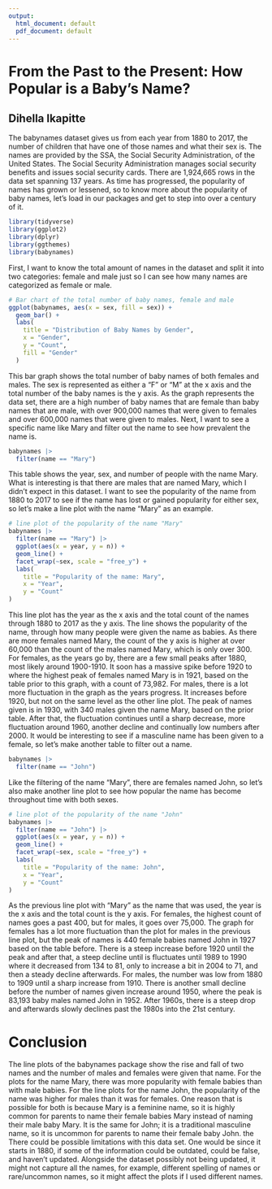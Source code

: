 ```yaml
---
output:
  html_document: default
  pdf_document: default
---
```

# **From the Past to the Present: How Popular is a Baby's Name?**

## Dihella Ikapitte

The babynames dataset gives us from each year from 1880 to 2017, the number of children that have one of those names and what their sex is. The names are provided by the SSA, the Social Security Administration, of the United States. The Social Security Administration manages social security benefits and issues social security cards. There are 1,924,665 rows in the data set spanning 137 years. As time has progressed, the popularity of names has grown or lessened, so to know more about the popularity of baby names, let's load in our packages and get to step into over a century of it.


```r
library(tidyverse)
library(ggplot2)
library(dplyr)
library(ggthemes)
library(babynames)
```


First, I want to know the total amount of names in the dataset and split it into two categories: female and male just so I can see how many names are categorized as female or male.


```r
# Bar chart of the total number of baby names, female and male
ggplot(babynames, aes(x = sex, fill = sex)) +
  geom_bar() +
  labs(
    title = "Distribution of Baby Names by Gender",
    x = "Gender",
    y = "Count",
    fill = "Gender"
  )
```


This bar graph shows the total number of baby names of both females and males. The sex is represented as either a "F" or "M" at the x axis and the total number of the baby names is the y axis. As the graph represents the data set, there are a high number of baby names that are female than baby names that are male, with over 900,000 names that were given to females and over 600,000 names that were given to males. Next, I want to see a specific name like Mary and filter out the name to see how prevalent the name is.


```r
babynames |>
  filter(name == "Mary")
```


This table shows the year, sex, and number of people with the name Mary. What is interesting is that there are males that are named Mary, which I didn't expect in this dataset. I want to see the popularity of the name from 1880 to 2017 to see if the name has lost or gained popularity for either sex, so let's make a line plot with the name "Mary" as an example.


```r
# line plot of the popularity of the name "Mary" 
babynames |>
  filter(name == "Mary") |>
  ggplot(aes(x = year, y = n)) +
  geom_line() +
  facet_wrap(~sex, scale = "free_y") +
  labs(
    title = "Popularity of the name: Mary",
    x = "Year",
    y = "Count"
)
```

This line plot has the year as the x axis and the total count of the names through 1880 to 2017 as the y axis. The line shows the popularity of the name, through how many people were given the name as babies. As there are more females named Mary, the count of the y axis is higher at over 60,000 than the count of the males named Mary, which is only over 300. For females, as the years go by, there are a few small peaks after 1880, most likely around 1900-1910. It soon has a massive spike before 1920 to where the highest peak of females named Mary is in 1921, based on the table prior to this graph, with a count of 73,982. For males, there is a lot more fluctuation in the graph as the years progress. It increases before 1920, but not on the same level as the other line plot. The peak of names given is in 1930, with 340 males given the name Mary, based on the prior table. After that, the fluctuation continues until a sharp decrease, more fluctuation around 1960, another decline and continually low numbers after 2000. It would be interesting to see if a masculine name has been given to a female, so let's make another table to filter out a name.


```r
babynames |>
  filter(name == "John")
```


Like the filtering of the name "Mary", there are females named John, so let's also make another line plot to see how popular the name has become throughout time with both sexes.


```r
# line plot of the popularity of the name "John"
babynames |>
  filter(name == "John") |>
  ggplot(aes(x = year, y = n)) +
  geom_line() +
  facet_wrap(~sex, scale = "free_y") +
  labs(
    title = "Popularity of the name: John",
    x = "Year",
    y = "Count"
)
```


As the previous line plot with "Mary" as the name that was used, the year is the x axis and the total count is the y axis. For females, the highest count of names goes a past 400, but for males, it goes over 75,000. The graph for females has a lot more fluctuation than the plot for males in the previous line plot, but the peak of names is 440 female babies named John in 1927 based on the table before. There is a steep increase before 1920 until the peak and after that, a steep decline until is fluctuates until 1989 to 1990 where it decreased from 134 to 81, only to increase a bit in 2004 to 71, and then a steady decline afterwards. For males, the number was low from 1880 to 1909 until a sharp increase from 1910. There is another small decline before the number of names given increase around 1950, where the peak is 83,193 baby males named John in 1952. After 1960s, there is a steep drop and afterwards slowly declines past the 1980s into the 21st century.


# Conclusion

The line plots of the babynames package show the rise and fall of two names and the number of males and females were given that name. For the plots for the name Mary, there was more popularity with female babies than with male babies. For the line plots for the name John, the popularity of the name was higher for males than it was for females. One reason that is possible for both is because Mary is a feminine name, so it is highly common for parents to name their female babies Mary instead of naming their male baby Mary. It is the same for John; it is a traditional masculine name, so it is uncommon for parents to name their female baby John. the There could be possible limitations with this data set. One would be since it starts in 1880, if some of the information could be outdated, could be false, and haven't updated. Alongside the dataset possibly not being updated, it might not capture all the names, for example, different spelling of names or rare/uncommon names, so it might affect the plots if I used different names. 
 








